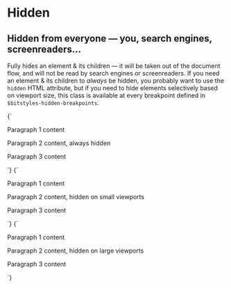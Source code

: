 
<Meta title="Objects/Hidden" />

# Hidden

## Hidden from everyone — you, search engines, screenreaders…

Fully hides an element & its children — it will be taken out of the document flow, and will not be read by search engines or screenreaders. If you need an element & its children to _always_ be hidden, you probably want to use the `hidden` HTML attribute, but if you need to hide elements selectively based on viewport size, this class is available at every breakpoint defined in `$bitstyles-hidden-breakpoints`.

<Canvas>
  <Story name="Hidden">
    {`
      <p>Paragraph 1 content</p>
      <p class="u-hidden">Paragraph 2 content, always hidden</p>
      <p>Paragraph 3 content</p>
    `}
  </Story>
  <Story name="Hidden (small only)">
    {`
      <p>Paragraph 1 content</p>
      <p class="u-hidden@s">Paragraph 2 content, hidden on small viewports</p>
      <p>Paragraph 3 content</p>
    `}
  </Story>
  <Story name="Hidden (large)">
    {`
      <p>Paragraph 1 content</p>
      <p class="u-hidden@l">Paragraph 2 content, hidden on large viewports</p>
      <p>Paragraph 3 content</p>
    `}
  </Story>
</Canvas>
